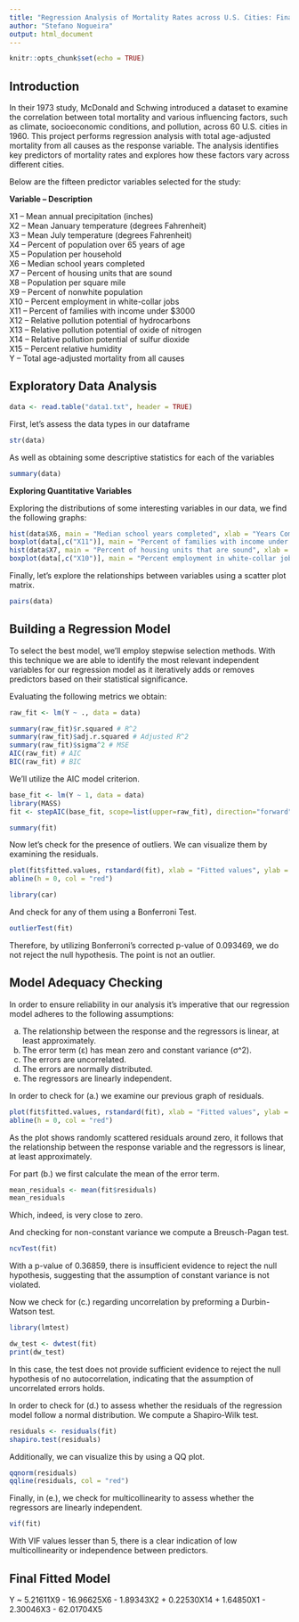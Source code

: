 ---
title: "Regression Analysis of Mortality Rates across U.S. Cities: Final Report"
author: "Stefano Nogueira"
output: html_document
---

```{r setup, include=FALSE}
knitr::opts_chunk$set(echo = TRUE)
```

## Introduction

In their 1973 study, McDonald and Schwing introduced a dataset to examine the correlation between total mortality and various influencing factors, such as climate, socioeconomic conditions, and pollution, across 60 U.S. cities in 1960. This project performs regression analysis with total age-adjusted mortality from all causes as the response variable. The analysis identifies key predictors of mortality rates and explores how these factors vary across different cities.

Below are the fifteen predictor variables selected for the study:

**Variable – Description**

X1 – Mean annual precipitation (inches)\
X2 – Mean January temperature (degrees Fahrenheit)\
X3 – Mean July temperature (degrees Fahrenheit)\
X4 – Percent of population over 65 years of age\
X5 – Population per household\
X6 – Median school years completed\
X7 – Percent of housing units that are sound\
X8 – Population per square mile\
X9 – Percent of nonwhite population\
X10 – Percent employment in white-collar jobs\
X11 – Percent of families with income under \$3000\
X12 – Relative pollution potential of hydrocarbons\
X13 – Relative pollution potential of oxide of nitrogen\
X14 – Relative pollution potential of sulfur dioxide\
X15 – Percent relative humidity\
Y – Total age-adjusted mortality from all causes

## Exploratory Data Analysis

```{r include=FALSE}
data <- read.table("data1.txt", header = TRUE)
```

First, let's assess the data types in our dataframe

```{r}
str(data)
```

As well as obtaining some descriptive statistics for each of the variables

```{r}
summary(data)
```

**Exploring Quantitative Variables**

Exploring the distributions of some interesting variables in our data, we find the following graphs:

```{r}
hist(data$X6, main = "Median school years completed", xlab = "Years Completed", ylab = "Frequency")
boxplot(data[,c("X11")], main = "Percent of families with income under $3000", xlab = "Category", ylab = "Percentage")
hist(data$X7, main = "Percent of housing units that are sound", xlab = "Percentage", ylab = "Frequency")
boxplot(data[,c("X10")], main = "Percent employment in white-collar jobs", xlab = "Category", ylab = "Employment Share")
```

Finally, let's explore the relationships between variables using a scatter plot matrix.

```{r, fig.width=12, fig.height=12}
pairs(data)

```

## Building a Regression Model

To select the best model, we'll employ stepwise selection methods. With this technique we are able to identify the most relevant independent variables for our regression model as it iteratively adds or removes predictors based on their statistical significance.

Evaluating the following metrics we obtain:

```{r}
raw_fit <- lm(Y ~ ., data = data)
```

```{r}
summary(raw_fit)$r.squared # R^2
summary(raw_fit)$adj.r.squared # Adjusted R^2
summary(raw_fit)$sigma^2 # MSE
AIC(raw_fit) # AIC
BIC(raw_fit) # BIC
```

We’ll utilize the AIC model criterion.

```{r}
base_fit <- lm(Y ~ 1, data = data)
library(MASS)
fit <- stepAIC(base_fit, scope=list(upper=raw_fit), direction="forward", k=2)
```

```{r}
summary(fit)
```

Now let's check for the presence of outliers. We can visualize them by examining the residuals.

```{r}
plot(fit$fitted.values, rstandard(fit), xlab = "Fitted values", ylab = "R-student Residuals", main = "R-student Residuals vs. Fitted Values")
abline(h = 0, col = "red")
```

```{r include=FALSE}
library(car)
```

And check for any of them using a Bonferroni Test.

```{r}
outlierTest(fit)
```

Therefore, by utilizing Bonferroni's corrected p-value of 0.093469, we do not reject the null hypothesis. The point is not an outlier.

## Model Adequacy Checking

In order to ensure reliability in our analysis it's imperative that our regression model adheres to the following assumptions:

(a) The relationship between the response and the regressors is linear, at least approximately.
(b) The error term (ε) has mean zero and constant variance (σ\^2).
(c) The errors are uncorrelated.
(d) The errors are normally distributed.
(e) The regressors are linearly independent.

In order to check for (a.) we examine our previous graph of residuals.

```{r}
plot(fit$fitted.values, rstandard(fit), xlab = "Fitted values", ylab = "R-student Residuals", main = "R-student Residuals vs. Fitted Values")
abline(h = 0, col = "red")
```

As the plot shows randomly scattered residuals around zero, it follows that the relationship between the response variable and the regressors is linear, at least approximately.

For part (b.) we first calculate the mean of the error term.

```{r}
mean_residuals <- mean(fit$residuals)
mean_residuals
```

Which, indeed, is very close to zero.

And checking for non-constant variance we compute a Breusch-Pagan test.

```{r}
ncvTest(fit)
```

With a p-value of 0.36859, there is insufficient evidence to reject the null hypothesis, suggesting that the assumption of constant variance is not violated.

Now we check for (c.) regarding uncorrelation by preforming a Durbin-Watson test.

```{r include=FALSE}
library(lmtest)
```

```{r}
dw_test <- dwtest(fit)
print(dw_test)
```

In this case, the test does not provide sufficient evidence to reject the null hypothesis of no autocorrelation, indicating that the assumption of uncorrelated errors holds.

In order to check for (d.) to assess whether the residuals of the regression model follow a normal distribution. We compute a Shapiro-Wilk test.

```{r}
residuals <- residuals(fit)
shapiro.test(residuals)
```

Additionally, we can visualize this by using a QQ plot.

```{r}
qqnorm(residuals)
qqline(residuals, col = "red")
```

Finally, in (e.), we check for multicollinearity to assess whether the regressors are linearly independent.

```{r}
vif(fit)
```

With VIF values lesser than 5, there is a clear indication of low multicollinearity or independence between predictors.

## Final Fitted Model

Y \~ 5.21611X9 - 16.96625X6 - 1.89343X2 + 0.22530X14 + 1.64850X1 - 2.30046X3 - 62.01704X5

